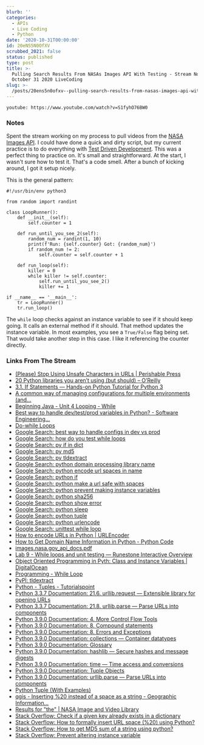 ```yaml
---
blurb: ''
categories:
  - APIs
  - Live Coding
  - Python
date: '2020-10-31T00:00:00'
id: 20eNS5N0OfXV
scrubbed_2021: false
status: published
type: post
title: >-
  Pulling Search Results From NASAs Images API With Testing - Stream Notes for
  October 31 2020 LiveCoding
slug: >-
  /posts/20ens5n0ofxv--pulling-search-results-from-nasas-images-api-with-testing--stream-notes-for-october-31-2020-livecoding
---
```


`youtube: https://www.youtube.com/watch?v=S1fyhO76BW0`

### Notes

Spent the stream working on my process to pull videos from the [NASA Images API](https://images.nasa.gov/docs/images.nasa.gov_api_docs.pdf). I could have done a quick and dirty script, but my current practice is to do everything with [Test Driven Development](https://en.wikipedia.org/wiki/Test-driven_development). This was a perfect thing to practice on. It's small and straightforward. At the start, I wasn't sure how to test it. That's a code smell. After a bunch of kicking around, I got it setup nicely. 

This is the general pattern:

```python{numberLines: true}
#!/usr/bin/env python3

from random import randint

class LoopRunner():
    def __init__(self):
        self.counter = 1
    
    def run_until_you_see_2(self):
        random_num = randint(1, 10)
        print(f'Run: {self.counter} Got: {random_num}')
        if random_num != 2:
            self.counter = self.counter + 1
    
    def run_loop(self):
        killer = 0
        while killer != self.counter:
            self.run_until_you_see_2()
            killer += 1
            
if __name__ == '__main__':
    tr = LoopRunner()
    tr.run_loop()
```

The `while` loop checks against an instance variable to see if it should keep going. It calls an external method if it should. That method updates the instance variable. In most examples, you see a `True/False` flag being set. That would take another step in this case. I like it referencing the counter directly. 

### Links From The Stream


- [(Please) Stop Using Unsafe Characters in URLs | Perishable Press](https://perishablepress.com/stop-using-unsafe-characters-in-urls/)
- [20 Python libraries you aren’t using (but should) – O’Reilly](https://www.oreilly.com/content/20-python-libraries-you-arent-using-but-should/)
- [3.1. If Statements — Hands-on Python Tutorial for Python 3](http://anh.cs.luc.edu/handsonPythonTutorial/ifstatements.html)
- [A common way of managing configurations for multiple environments (and...](https://itnext.io/a-standard-way-of-managing-configurations-for-multiple-environments-and-clouds-ee8d54703efc)
- [Beginning Java - Unit 4 Looping - While](https://mathbits.com/MathBits/Java/Looping/While.htm)
- [Best way to handle dev/test/prod variables in Python? - Software Engineering...](https://softwareengineering.stackexchange.com/questions/342788/best-way-to-handle-dev-test-prod-variables-in-python/342790)
- [Do-while Loops](https://www.cis.upenn.edu/~matuszek/General/JavaSyntax/do-while-loops.html)
- [Google Search: best way to handle configs in dev vs prod](https://www.google.com/search?client=safari&rls=en&q=best+way+to+handle+configs+in+dev+vs+prod&ie=UTF-8&oe=UTF-8)
- [Google Search: how do you test while loops](https://www.google.com/search?client=safari&rls=en&q=how+do+you+test+while+loops&ie=UTF-8&oe=UTF-8)
- [Google Search: py if in dict](https://www.google.com/search?client=safari&rls=en&q=py+if+in+dict&ie=UTF-8&oe=UTF-8)
- [Google Search: py md5](https://www.google.com/search?client=safari&rls=en&q=py+md5&ie=UTF-8&oe=UTF-8)
- [Google Search: py tldextract](https://www.google.com/search?client=safari&rls=en&q=py+tldextract&ie=UTF-8&oe=UTF-8)
- [Google Search: python domain processing library name](https://www.google.com/search?newwindow=1&client=safari&rls=en&ei=nSieX4nnIMjJ5gKAq6mACA&q=python+domain+processing+library+name&oq=python+domain+processing+library+name&gs_lcp=CgZwc3ktYWIQAzoECAAQR1DSWlilZmD3Z2gBcAN4AIABVogB9gSSAQE4mAEAoAEBqgEHZ3dzLXdpesgBCMABAQ&sclient=psy-ab&ved=0ahUKEwjJqff5sODsAhXIpFkKHYBVCoAQ4dUDCAw&uact=5)
- [Google Search: python encode url spaces in name](https://www.google.com/search?client=safari&rls=en&q=python+encode+url+spaces+in+name&ie=UTF-8&oe=UTF-8)
- [Google Search: python if](https://www.google.com/search?client=safari&rls=en&q=python+if&ie=UTF-8&oe=UTF-8)
- [Google Search: python make a url safe with spaces](https://www.google.com/search?client=safari&rls=en&q=python+make+a+url+safe+with+spaces&ie=UTF-8&oe=UTF-8)
- [Google Search: python prevent making instance variables](https://www.google.com/search?client=safari&rls=en&q=python+prevent+making+instance+variables&ie=UTF-8&oe=UTF-8)
- [Google Search: python sha256](https://www.google.com/search?client=safari&rls=en&q=python+sha256&ie=UTF-8&oe=UTF-8)
- [Google Search: python show error](https://www.google.com/search?client=safari&rls=en&q=python+show+error&ie=UTF-8&oe=UTF-8)
- [Google Search: python sleep](https://www.google.com/search?client=safari&rls=en&q=python+sleep&ie=UTF-8&oe=UTF-8)
- [Google Search: python tuple](https://www.google.com/search?client=safari&rls=en&q=python+tuple&ie=UTF-8&oe=UTF-8)
- [Google Search: python urlencode](https://www.google.com/search?client=safari&rls=en&q=python+urlencode&ie=UTF-8&oe=UTF-8)
- [Google Search: unittest while loop](https://www.google.com/search?client=safari&rls=en&q=unittest+while+loop&ie=UTF-8&oe=UTF-8)
- [How to encode URLs in Python | URLEncoder](https://www.urlencoder.io/python/)
- [How to Get Domain Name Information in Python - Python Code](https://www.thepythoncode.com/article/extracting-domain-name-information-in-python)
- [images.nasa.gov_api_docs.pdf](https://images.nasa.gov/docs/images.nasa.gov_api_docs.pdf)
- [Lab 9 - While loops and unit testing — Runestone Interactive Overview](http://web.cs.iastate.edu/~smkautz/cs127f16/labs/lab9/)
- [Object Oriented Programming in Pyth: Class and Instance Variables | DigitalOcean](https://www.digitalocean.com/community/tutorials/understanding-class-and-instance-variables-in-python-3)
- [Programming - While Loop](https://www.cs.utah.edu/~germain/PPS/Topics/while_loops.html)
- [PyPI: tldextract](https://pypi.org/project/tldextract/)
- [Python - Tuples - Tutorialspoint](https://www.tutorialspoint.com/python/python_tuples.htm)
- [Python 3.3.7 Documentation: 21.6. urllib.request — Extensible library for opening URLs](https://docs.python.org/3.3/library/urllib.request.html#urllib-examples)
- [Python 3.3.7 Documentation: 21.8. urllib.parse — Parse URLs into components](https://docs.python.org/3.3/library/urllib.parse.html?highlight=urlencode#urllib.parse.urldefrag)
- [Python 3.9.0 Documentation: 4. More Control Flow Tools](https://docs.python.org/3/tutorial/controlflow.html)
- [Python 3.9.0 Documentation: 8. Compound statements](https://docs.python.org/3/reference/compound_stmts.html)
- [Python 3.9.0 Documentation: 8. Errors and Exceptions](https://docs.python.org/3/tutorial/errors.html)
- [Python 3.9.0 Documentation: collections — Container datatypes](https://docs.python.org/3/library/collections.html#collections.namedtuple)
- [Python 3.9.0 Documentation: Glossary](https://docs.python.org/3/glossary.html#term-named-tuple)
- [Python 3.9.0 Documentation: hashlib — Secure hashes and message digests](https://docs.python.org/3/library/hashlib.html)
- [Python 3.9.0 Documentation: time — Time access and conversions](https://docs.python.org/3/library/time.html#time.sleep)
- [Python 3.9.0 Documentation: Tuple Objects](https://docs.python.org/3/c-api/tuple.html)
- [Python 3.9.0 Documentation: urllib.parse — Parse URLs into components](https://docs.python.org/3/library/urllib.parse.html)
- [Python Tuple (With Examples)](https://www.programiz.com/python-programming/tuple)
- [qgis - Inserting %20 instead of a space as a string - Geographic Information...](https://gis.stackexchange.com/questions/255215/inserting-20-instead-of-a-space-as-a-string)
- [Results for "the" | NASA Image and Video Library](https://images.nasa.gov/search-results?q=the&page=2&media=video&yearStart=1920&yearEnd=2020)
- [Stack Overflow: Check if a given key already exists in a dictionary](https://stackoverflow.com/questions/1602934/check-if-a-given-key-already-exists-in-a-dictionary)
- [Stack Overflow: How to formally insert URL space (%20) using Python?](https://stackoverflow.com/questions/32762219/how-to-formally-insert-url-space-20-using-python)
- [Stack Overflow: How to get MD5 sum of a string using python?](https://stackoverflow.com/questions/5297448/how-to-get-md5-sum-of-a-string-using-python)
- [Stack Overflow: Prevent altering instance variable](https://stackoverflow.com/questions/43408152/prevent-altering-instance-variable)
